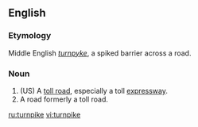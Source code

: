 ==English==

===Etymology===
Middle English ''[[turnpyke]]'', a spiked barrier across a road.

===Noun===
{{en-noun}}

# (US) A [[toll road]], especially a toll [[expressway]].
# A road formerly a toll road.

[[ru:turnpike]]
[[vi:turnpike]]